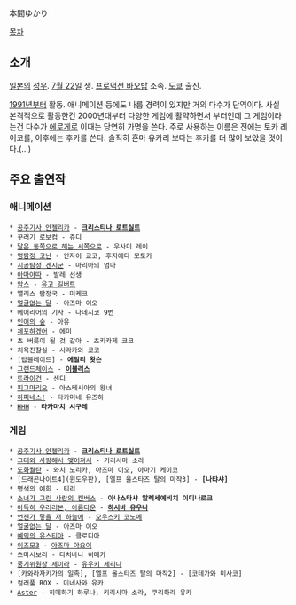 本間ゆかり

[[목차]]

== 소개 ==
[[일본]]의 [[성우]]. [[7월 22일]] 생. [[프로덕션 바오밥]] 소속. [[도쿄]] 출신.

[[1991년]]부터 활동. 애니메이션 등에도 나름 경력이 있지만 거의 다수가 단역이다. 사실 본격적으로 활동한건 2000년대부터 다양한 게임에 활약하면서 부터인데 그 게임이라는건 다수가 [[에로게]]로 이때는 당연히 가명을 쓴다. 주로 사용하는 이름은 전에는 토카 레이코를, 이후에는 후카를 쓴다. 솔직히 혼마 유카리 보다는 후카를 더 많이 보았을 것이다.(…)

== 주요 출연작 ==
=== 애니메이션 ===
 * [[공주기사 안젤리카]] - '''[[크리스티나 로트실트]]'''
 * 꾸러기 로보컴 - 쥬디
 * [[달은 동쪽으로 해는 서쪽으로]] - 우사미 레이
 * [[명탐정 코난]] - 안자이 쿄코, 후지에다 모토카
 * [[시공탐정 겐시군]] - 마리아의 엄마
 * [[아따아따]] - 발레 선생
 * [[암스]] - [[유고 길버트]]
 * 앨리스 탐정국 - 미케코
 * [[얼굴없는 달]] - 아즈마 이오
 * 에어리어의 기사 - 나데시코 9번
 * [[인어 시리즈|인어의 숲]] - 아유
 * [[체포하겠어]] - 에미
 * 초 버릇이 될 것 같아 - 츠키카제 쿄코
 * 치욕진찰실 - 시라카와 쿄코
 * [탑블레이드] - '''에밀리 왓슨'''
 * [[그랜드체이스]] - '''[[이블리스]]'''
 * [[트라이건]] - 샌디
 * [[피그마리오]] - 아스테시아의 왕녀
 * [[하피네스!]] - 타카미네 유즈하
 * [[HHH]] - '''타카마치 시구레'''

=== 게임 ===
 * [[공주기사 안젤리카]] - '''[[크리스티나 로트실트]]'''
 * [[그대와 사랑해서 맺어져서]] - 키리시마 소라
 * [[도화월탄]] - 와치 노리카, 아즈마 이오, 아마기 케이코
 * [드래곤나이트4](윈도우판), [엘프 올스타즈 탈의 마작3] - '''[나탸샤]'''
 * 명색의 예희 - 티리
 * [[소녀가 그린 사랑의 캔버스]] - '''아나스타샤 알렉세예비치 이디나로크'''
 * [[아득히 우러러본, 아름다운]] - '''[[하시바 유우나]]'''
 * [[언젠가 닿을 저 하늘에]] - [[오우스키 코노메]]
 * [[얼굴없는 달]] - 아즈마 이오
 * [[예익의 유스티아]] - 클로디아
 * [[이즈모3]] - [[아즈마 야요이]]
 * 츠마시보리 - 타치바나 히메카
 * [[풍기위원장 세이라]] - [[유우키 세리나]]
 * [카와라자키가의 일족], [엘프 올스타즈 탈의 마작2] - [코테가와 미사코]
 * 컬러풀 BOX - 미네사와 유카
 * [[Aster]] - 히메하기 하루나, 키리시마 소라, 쿠리하라 유카
